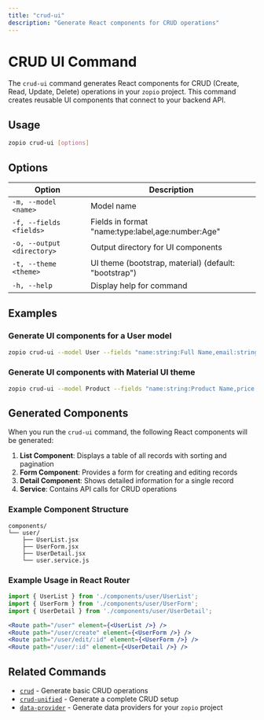 ```yaml
---
title: "crud-ui"
description: "Generate React components for CRUD operations"
---
```


# CRUD UI Command

The `crud-ui` command generates React components for CRUD (Create, Read, Update, Delete) operations in your `zopio` project. This command creates reusable UI components that connect to your backend API.

## Usage

```bash
zopio crud-ui [options]
```

## Options

| Option | Description |
| ------ | ----------- |
| `-m, --model <name>` | Model name |
| `-f, --fields <fields>` | Fields in format "name:type:label,age:number:Age" |
| `-o, --output <directory>` | Output directory for UI components |
| `-t, --theme <theme>` | UI theme (bootstrap, material) (default: "bootstrap") |
| `-h, --help` | Display help for command |

## Examples

### Generate UI components for a User model

```bash
zopio crud-ui --model User --fields "name:string:Full Name,email:string:Email Address,age:number:Age,isActive:boolean:Active Status"
```

### Generate UI components with Material UI theme

```bash
zopio crud-ui --model Product --fields "name:string:Product Name,price:number:Price,description:string:Description,inStock:boolean:In Stock" --theme material
```

## Generated Components

When you run the `crud-ui` command, the following React components will be generated:

1. **List Component**: Displays a table of all records with sorting and pagination
2. **Form Component**: Provides a form for creating and editing records
3. **Detail Component**: Shows detailed information for a single record
4. **Service**: Contains API calls for CRUD operations

### Example Component Structure

```
components/
└── user/
    ├── UserList.jsx
    ├── UserForm.jsx
    ├── UserDetail.jsx
    └── user.service.js
```

### Example Usage in React Router

```jsx
import { UserList } from './components/user/UserList';
import { UserForm } from './components/user/UserForm';
import { UserDetail } from './components/user/UserDetail';

<Route path="/user" element={<UserList />} />
<Route path="/user/create" element={<UserForm />} />
<Route path="/user/edit/:id" element={<UserForm />} />
<Route path="/user/:id" element={<UserDetail />} />
```

## Related Commands

- [`crud`](/cli/01_commands/crud) - Generate basic CRUD operations
- [`crud-unified`](/cli/01_commands/crud-unified) - Generate a complete CRUD setup
- [`data-provider`](/cli/01_commands/data-provider) - Generate data providers for your `zopio` project
